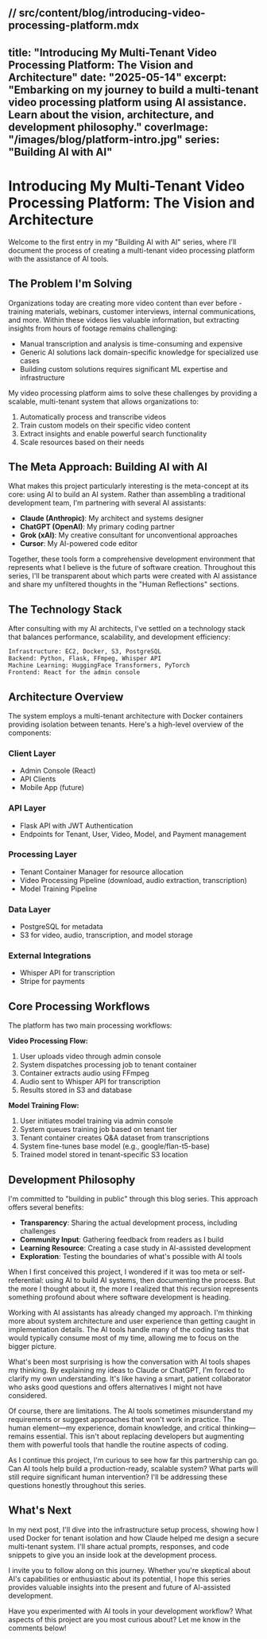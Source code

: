 // src/content/blog/introducing-video-processing-platform.mdx
---
title: "Introducing My Multi-Tenant Video Processing Platform: The Vision and Architecture"
date: "2025-05-14"
excerpt: "Embarking on my journey to build a multi-tenant video processing platform using AI assistance. Learn about the vision, architecture, and development philosophy."
coverImage: "/images/blog/platform-intro.jpg"
series: "Building AI with AI"
---

# Introducing My Multi-Tenant Video Processing Platform: The Vision and Architecture

Welcome to the first entry in my "Building AI with AI" series, where I'll document the process of creating a multi-tenant video processing platform with the assistance of AI tools.

## The Problem I'm Solving

Organizations today are creating more video content than ever before - training materials, webinars, customer interviews, internal communications, and more. Within these videos lies valuable information, but extracting insights from hours of footage remains challenging:

- Manual transcription and analysis is time-consuming and expensive
- Generic AI solutions lack domain-specific knowledge for specialized use cases
- Building custom solutions requires significant ML expertise and infrastructure

My video processing platform aims to solve these challenges by providing a scalable, multi-tenant system that allows organizations to:

1. Automatically process and transcribe videos
2. Train custom models on their specific video content
3. Extract insights and enable powerful search functionality
4. Scale resources based on their needs

## The Meta Approach: Building AI with AI

What makes this project particularly interesting is the meta-concept at its core: using AI to build an AI system. Rather than assembling a traditional development team, I'm partnering with several AI assistants:

- **Claude (Anthropic)**: My architect and systems designer
- **ChatGPT (OpenAI)**: My primary coding partner
- **Grok (xAI)**: My creative consultant for unconventional approaches
- **Cursor**: My AI-powered code editor

Together, these tools form a comprehensive development environment that represents what I believe is the future of software creation. Throughout this series, I'll be transparent about which parts were created with AI assistance and share my unfiltered thoughts in the "Human Reflections" sections.

## The Technology Stack

After consulting with my AI architects, I've settled on a technology stack that balances performance, scalability, and development efficiency:

```
Infrastructure: EC2, Docker, S3, PostgreSQL
Backend: Python, Flask, FFmpeg, Whisper API
Machine Learning: HuggingFace Transformers, PyTorch
Frontend: React for the admin console
```

## Architecture Overview

The system employs a multi-tenant architecture with Docker containers providing isolation between tenants. Here's a high-level overview of the components:

### Client Layer
- Admin Console (React)
- API Clients
- Mobile App (future)

### API Layer
- Flask API with JWT Authentication
- Endpoints for Tenant, User, Video, Model, and Payment management

### Processing Layer
- Tenant Container Manager for resource allocation
- Video Processing Pipeline (download, audio extraction, transcription)
- Model Training Pipeline

### Data Layer
- PostgreSQL for metadata
- S3 for video, audio, transcription, and model storage

### External Integrations
- Whisper API for transcription
- Stripe for payments

## Core Processing Workflows

The platform has two main processing workflows:

**Video Processing Flow:**
1. User uploads video through admin console
2. System dispatches processing job to tenant container
3. Container extracts audio using FFmpeg
4. Audio sent to Whisper API for transcription
5. Results stored in S3 and database

**Model Training Flow:**
1. User initiates model training via admin console
2. System queues training job based on tenant tier
3. Tenant container creates Q&A dataset from transcriptions
4. System fine-tunes base model (e.g., google/flan-t5-base)
5. Trained model stored in tenant-specific S3 location

## Development Philosophy

I'm committed to "building in public" through this blog series. This approach offers several benefits:

- **Transparency**: Sharing the actual development process, including challenges
- **Community Input**: Gathering feedback from readers as I build
- **Learning Resource**: Creating a case study in AI-assisted development
- **Exploration**: Testing the boundaries of what's possible with AI tools

<HumanReflection>
When I first conceived this project, I wondered if it was too meta or self-referential: using AI to build AI systems, then documenting the process. But the more I thought about it, the more I realized that this recursion represents something profound about where software development is heading.

Working with AI assistants has already changed my approach. I'm thinking more about system architecture and user experience than getting caught in implementation details. The AI tools handle many of the coding tasks that would typically consume most of my time, allowing me to focus on the bigger picture.

What's been most surprising is how the conversation with AI tools shapes my thinking. By explaining my ideas to Claude or ChatGPT, I'm forced to clarify my own understanding. It's like having a smart, patient collaborator who asks good questions and offers alternatives I might not have considered.

Of course, there are limitations. The AI tools sometimes misunderstand my requirements or suggest approaches that won't work in practice. The human element—my experience, domain knowledge, and critical thinking—remains essential. This isn't about replacing developers but augmenting them with powerful tools that handle the routine aspects of coding.

As I continue this project, I'm curious to see how far this partnership can go. Can AI tools help build a production-ready, scalable system? What parts will still require significant human intervention? I'll be addressing these questions honestly throughout this series.
</HumanReflection>

## What's Next

In my next post, I'll dive into the infrastructure setup process, showing how I used Docker for tenant isolation and how Claude helped me design a secure multi-tenant system. I'll share actual prompts, responses, and code snippets to give you an inside look at the development process.

I invite you to follow along on this journey. Whether you're skeptical about AI's capabilities or enthusiastic about its potential, I hope this series provides valuable insights into the present and future of AI-assisted development.

Have you experimented with AI tools in your development workflow? What aspects of this project are you most curious about? Let me know in the comments below!